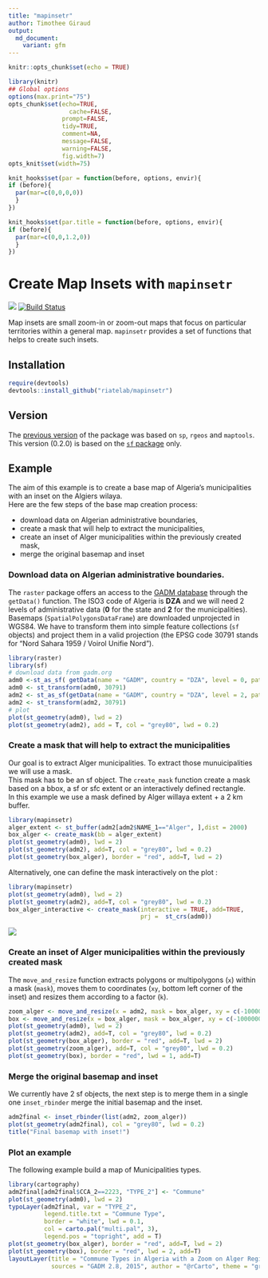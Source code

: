 ```yaml
---
title: "mapinsetr"
author: Timothee Giraud
output:
  md_document:
    variant: gfm
---
```


```r
knitr::opts_chunk$set(echo = TRUE)
```

```r
library(knitr)
## Global options
options(max.print="75")
opts_chunk$set(echo=TRUE,
	             cache=FALSE,
               prompt=FALSE,
               tidy=TRUE,
               comment=NA,
               message=FALSE,
               warning=FALSE, 
               fig.width=7)
opts_knit$set(width=75)

knit_hooks$set(par = function(before, options, envir){
if (before){
  par(mar=c(0,0,0,0))
  } 
})

knit_hooks$set(par.title = function(before, options, envir){
if (before){
  par(mar=c(0,0,1.2,0))
  } 
})
```

# Create Map Insets with `mapinsetr`

![](https://img.shields.io/badge/license-GPL--3-brightgreen.svg?style=flat) [![Build Status](https://travis-ci.org/riatelab/mapinsetr.svg?branch=master)](https://travis-ci.org/riatelab/mapinsetr)

Map insets are small zoom-in or zoom-out maps that focus on particular territories within a general map. `mapinsetr` provides a set of functions that helps to create such insets.  
  
## Installation
```r
require(devtools)
devtools::install_github("riatelab/mapinsetr")
```


## Version 
The [previous version](https://github.com/riatelab/mapinsetr/releases/tag/v0.1.0) of the package was based on `sp`, `rgeos` and `maptools`.   
This version (0.2.0) is based on the [`sf` package](https://github.com/r-spatial/sf) only. 

## Example

The aim of this example is to create a base map of Algeria's municipalities with an inset on the Algiers wilaya.   
Here are the few steps of the base map creation process:  

- download data on Algerian administrative boundaries,   
- create a mask that will help to extract the municipalities,   
- create an inset of Alger municipalities within the previously created mask,    
- merge the original basemap and inset


### Download data on Algerian administrative boundaries.

The `raster` package offers an access to the [GADM database](http://www.gadm.org/) through the `getData()` function. 
The ISO3 code of Algeria is **DZA** and we will need 2 levels of administrative data (**0** for the state and **2** for the municipalities).   
Basemaps (`SpatialPolygonsDataFrame`) are downloaded unprojected in WGS84. We have to transform them into simple feature collections (`sf` objects) and project them in a valid projection (the EPSG code 30791 stands for "Nord Sahara 1959 / Voirol Unifie Nord").   

```r
library(raster)
library(sf)
# download data from gadm.org
adm0 <-st_as_sf( getData(name = "GADM", country = "DZA", level = 0, path = tempdir() ))
adm0 <- st_transform(adm0, 30791)
adm2 <- st_as_sf(getData(name = "GADM", country = "DZA", level = 2, path = tempdir()))
adm2 <- st_transform(adm2, 30791)
# plot
plot(st_geometry(adm0), lwd = 2)
plot(st_geometry(adm2), add = T, col = "grey80", lwd = 0.2)

```

### Create a mask that will help to extract the municipalities
Our goal is to extract Alger municipalities. To extract those munuicipalities we will use a mask.   
This mask has to be an sf object. The `create_mask` function create a mask based on a bbox, a sf or sfc extent or an interactively defined rectangle.  
In this example we use a mask defined by Alger willaya extent + a 2 km buffer. 

```r
library(mapinsetr)
alger_extent <- st_buffer(adm2[adm2$NAME_1=="Alger", ],dist = 2000)
box_alger <- create_mask(bb = alger_extent)
plot(st_geometry(adm0), lwd = 2)
plot(st_geometry(adm2), add=T, col = "grey80", lwd = 0.2)
plot(st_geometry(box_alger), border = "red", add=T, lwd = 2)
```



Alternatively, one can define the mask interactively on the plot :
```r
library(mapinsetr)
plot(st_geometry(adm0), lwd = 2)
plot(st_geometry(adm2), add=T, col = "grey80", lwd = 0.2)
box_alger_interactive <- create_mask(interactive = TRUE, add=TRUE, 
                                     prj =  st_crs(adm0))
```

![](README_files/inter.gif)



### Create an inset of Alger municipalities within the previously created mask

The `move_and_resize` function extracts polygons or multipolygons (`x`) within a mask (`mask`), moves them to coordinates (`xy`, bottom left corner of the inset) and resizes them according to a factor (`k`). 

```r
zoom_alger <- move_and_resize(x = adm2, mask = box_alger, xy = c(-1000000,  -100000), k = 15)
box <- move_and_resize(x = box_alger, mask = box_alger, xy = c(-1000000,  -100000), k = 15)
plot(st_geometry(adm0), lwd = 2)
plot(st_geometry(adm2), add=T, col = "grey80", lwd = 0.2)
plot(st_geometry(box_alger), border = "red", add=T, lwd = 2)
plot(st_geometry(zoom_alger), add=T, col = "grey80", lwd = 0.2)
plot(st_geometry(box), border = "red", lwd = 1, add=T)
```


### Merge the original basemap and inset
We currently have 2 sf objects, the next step is to merge them in a single one 
`inset_rbinder` merge the initial basemap and the inset. 

```r

adm2final <- inset_rbinder(list(adm2, zoom_alger))
plot(st_geometry(adm2final), col = "grey80", lwd = 0.2)
title("Final basemap with inset!")

```

### Plot an example
The following example build a map of Municipalities types. 

```r
library(cartography)
adm2final[adm2final$CCA_2==2223, "TYPE_2"] <- "Commune"
plot(st_geometry(adm0), lwd = 2)
typoLayer(adm2final, var = "TYPE_2", 
          legend.title.txt = "Commune Type",
          border = "white", lwd = 0.1, 
          col = carto.pal("multi.pal", 3), 
          legend.pos = "topright", add = T)
plot(st_geometry(box_alger), border = "red", add=T, lwd = 2)
plot(st_geometry(box), border = "red", lwd = 2, add=T)
layoutLayer(title = "Commune Types in Algeria with a Zoom on Alger Region", 
            sources = "GADM 2.8, 2015", author = "@rCarto", theme = "green.pal")
```
